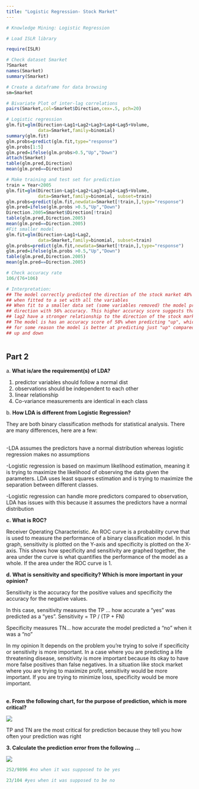 ```yaml
---
title: "Logistic Regression- Stock Market"
---
```


```r
# Knowledge Mining: Logistic Regression

# Load ISLR library

require(ISLR)

# Check dataset Smarket
?Smarket
names(Smarket)
summary(Smarket)

# Create a dataframe for data browsing
sm=Smarket

# Bivariate Plot of inter-lag correlations
pairs(Smarket,col=Smarket$Direction,cex=.5, pch=20)

# Logistic regression
glm.fit=glm(Direction~Lag1+Lag2+Lag3+Lag4+Lag5+Volume,
            data=Smarket,family=binomial)
summary(glm.fit)
glm.probs=predict(glm.fit,type="response") 
glm.probs[1:5]
glm.pred=ifelse(glm.probs>0.5,"Up","Down")
attach(Smarket)
table(glm.pred,Direction)
mean(glm.pred==Direction)

# Make training and test set for prediction
train = Year<2005
glm.fit=glm(Direction~Lag1+Lag2+Lag3+Lag4+Lag5+Volume,
            data=Smarket,family=binomial, subset=train)
glm.probs=predict(glm.fit,newdata=Smarket[!train,],type="response") 
glm.pred=ifelse(glm.probs >0.5,"Up","Down")
Direction.2005=Smarket$Direction[!train]
table(glm.pred,Direction.2005)
mean(glm.pred==Direction.2005)
#Fit smaller model
glm.fit=glm(Direction~Lag1+Lag2,
            data=Smarket,family=binomial, subset=train)
glm.probs=predict(glm.fit,newdata=Smarket[!train,],type="response") 
glm.pred=ifelse(glm.probs >0.5,"Up","Down")
table(glm.pred,Direction.2005)
mean(glm.pred==Direction.2005)

# Check accuracy rate
106/(76+106)

# Interpretation:
## The model correctly predicted the direction of the stock market 48% of the time 
## when fitted to a set with all the variables
## When fit to a smaller data set (some variables removed) the model predicts 
## direction with 56% accuracy. This higher accuracy score suggests that lag1 and 
## lag2 have a stronger relationship to the direction of the stock market
## The model is has an accuracy score of 58% when predicting "up", which means
## for some reason the model is better at predicting just "up" compared to both
## up and down



```

## Part 2

a\. **What is/are the requirement(s) of LDA?**

1.  predictor variables should follow a normal dist
2.  observations should be independent to each other
3.  linear relationship
4.  Co-variance measurements are identical in each class

b\. **How LDA is different from Logistic Regression?**

They are both binary classification methods for statistical analysis. There are many differences, here are a few:

\
-LDA assumes the predictors have a normal distribution whereas logistic regression makes no assumptions

-Logistic regression is based on maximum likelihood estimation, meaning it is trying to maximize the likelihood of observing the data given the parameters. LDA uses least squares estimation and is trying to maximize the separation between different classes.

-Logistic regression can handle more predictors compared to observation, LDA has issues with this because it assumes the predictors have a normal distribution

**c. What is ROC?**

Receiver Operating Characteristic. An ROC curve is a probability curve that is used to measure the performance of a binary classification model. In this graph, sensitivity is plotted on the Y-axis and specificity is plotted on the X-axis. This shows how specificity and sensitivity are graphed together, the area under the curve is what quantifies the performance of the model as a whole. If the area under the ROC curve is 1.

**d. What is sensitivity and specificity? Which is more important in your opinion?**

Sensitivity is the accuracy for the positive values and specificity the accuracy for the negative values.

In this case, sensitivity measures the TP ... how accurate a "yes" was predicted as a "yes". Sensitivity = TP / (TP + FN)

Specificity measures TN... how accurate the model predicted a "no" when it was a "no"

In my opinion It depends on the problem you're trying to solve if specificity or sensitivity is more important. In a case where you are predicting a life threatening disease, sensitivity is more important because its okay to have more false positives than false negatives. In a situation like stock market where you are trying to maximize profit, sensitivity would be more important. If you are trying to minimize loss, specificity would be more important.

\
**e. From the following chart, for the purpose of prediction, which is more critical?**\

![](https://rishi-kat.github.io/posts/assign07/part_e.png)

TP and TN are the most critical for prediction because they tell you how often your prediction was right

**3. Calculate the prediction error from the following ...**\

![](https://rishi-kat.github.io/posts/assign07/Q3.png)

```r
252/9896 #no when it was supposed to be yes 
```

```r
23/104 #yes when it was supposed to be no 
```
